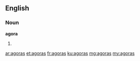 ==English==

===Noun===
'''agora'''
# {{plural of|agora}}

[[ar:agoras]]
[[et:agoras]]
[[fr:agoras]]
[[ku:agoras]]
[[mg:agoras]]
[[my:agoras]]
